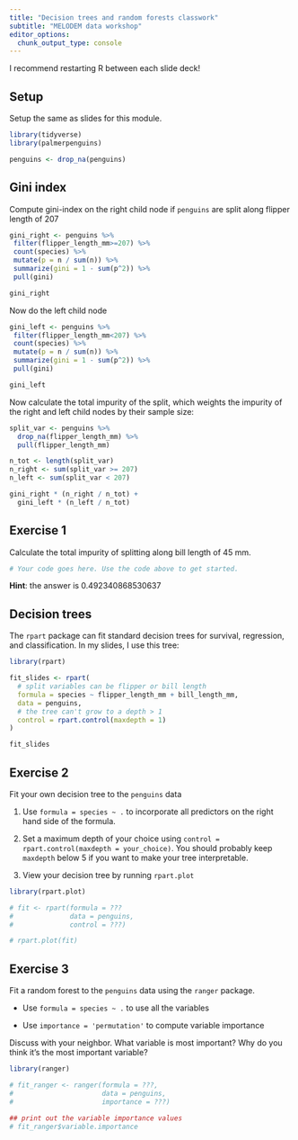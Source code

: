 ```yaml
---
title: "Decision trees and random forests classwork"
subtitle: "MELODEM data workshop"
editor_options: 
  chunk_output_type: console
---
```


I recommend restarting R between each slide deck!

## Setup

Setup the same as slides for this module.

```r

library(tidyverse)
library(palmerpenguins)

penguins <- drop_na(penguins)

```

## Gini index

Compute gini-index on the right child node if `penguins` are split along flipper length of 207

```r

gini_right <- penguins %>% 
 filter(flipper_length_mm>=207) %>% 
 count(species) %>% 
 mutate(p = n / sum(n)) %>% 
 summarize(gini = 1 - sum(p^2)) %>% 
 pull(gini)

gini_right

```

Now do the left child node

```r

gini_left <- penguins %>% 
 filter(flipper_length_mm<207) %>% 
 count(species) %>% 
 mutate(p = n / sum(n)) %>% 
 summarize(gini = 1 - sum(p^2)) %>% 
 pull(gini)

gini_left

```

Now calculate the total impurity of the split, which weights the impurity of the right and left child nodes by their sample size:

```r

split_var <- penguins %>% 
  drop_na(flipper_length_mm) %>% 
  pull(flipper_length_mm)

n_tot <- length(split_var)
n_right <- sum(split_var >= 207)
n_left <- sum(split_var < 207)

gini_right * (n_right / n_tot) + 
  gini_left * (n_left / n_tot)

```


## Exercise 1

Calculate the total impurity of splitting along bill length of 45 mm.

```r

# Your code goes here. Use the code above to get started.

```


**Hint**: the answer is 0.492340868530637

## Decision trees

The `rpart` package can fit standard decision trees for survival, regression, and classification. In my slides, I use this tree:

```r

library(rpart)

fit_slides <- rpart(
  # split variables can be flipper or bill length
  formula = species ~ flipper_length_mm + bill_length_mm,
  data = penguins,
  # the tree can't grow to a depth > 1
  control = rpart.control(maxdepth = 1)
)

fit_slides

```




## Exercise 2

Fit your own decision tree to the `penguins` data

1. Use `formula = species ~ .` to incorporate all predictors on the right hand side of the formula.

1. Set a maximum depth of your choice using `control = rpart.control(maxdepth = your_choice)`. You should probably keep `maxdepth` below 5 if you want to make your tree interpretable.

1. View your decision tree by running `rpart.plot`

```r

library(rpart.plot)

# fit <- rpart(formula = ??? 
#              data = penguins, 
#              control = ???)

# rpart.plot(fit)

```

## Exercise 3

Fit a random forest to the `penguins` data using the `ranger` package.

- Use `formula = species ~ .` to use all the variables

- Use `importance = 'permutation'` to compute variable importance

Discuss with your neighbor. What variable is most important? Why do you think it's the most important variable?

```r

library(ranger)

# fit_ranger <- ranger(formula = ???,
#                      data = penguins,
#                      importance = ???)

## print out the variable importance values
# fit_ranger$variable.importance

```


